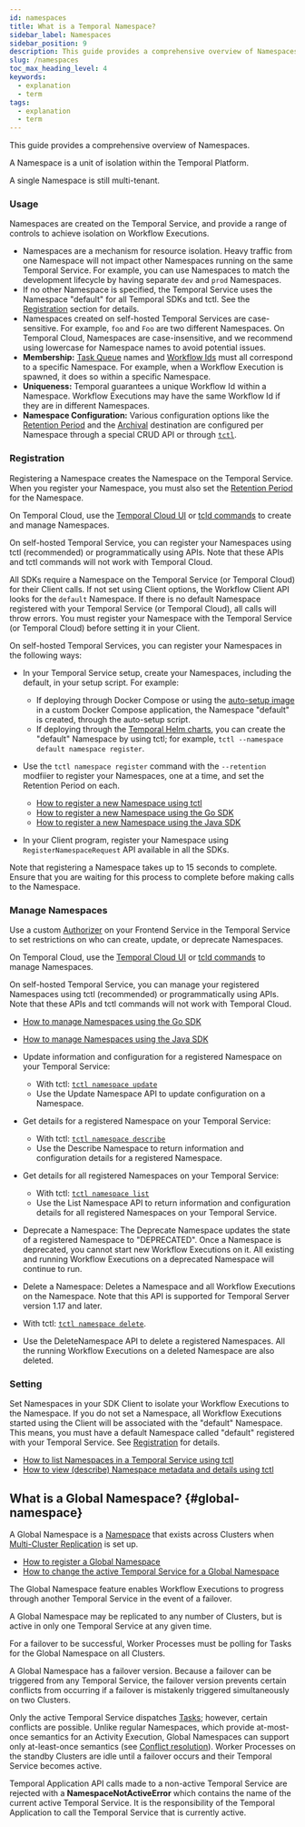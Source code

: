 ```yaml
---
id: namespaces
title: What is a Temporal Namespace?
sidebar_label: Namespaces
sidebar_position: 9
description: This guide provides a comprehensive overview of Namespaces.
slug: /namespaces
toc_max_heading_level: 4
keywords:
  - explanation
  - term
tags:
  - explanation
  - term
---
```


This guide provides a comprehensive overview of Namespaces.

A Namespace is a unit of isolation within the Temporal Platform.

A single Namespace is still multi-tenant.

### Usage

Namespaces are created on the Temporal Service, and provide a range of controls to achieve isolation on Workflow Executions.

- Namespaces are a mechanism for resource isolation. Heavy traffic from one Namespace will not impact other Namespaces running on the same Temporal Service.
  For example, you can use Namespaces to match the development lifecycle by having separate `dev` and `prod` Namespaces.
- If no other Namespace is specified, the Temporal Service uses the Namespace "default" for all Temporal SDKs and tctl.
  See the [Registration](#registration) section for details.
- Namespaces created on self-hosted Temporal Services are case-sensitive. For example, `foo` and `Foo` are two different Namespaces.
  On Temporal Cloud, Namespaces are case-insensitive, and we recommend using lowercase for Namespace names to avoid potential issues.
- **Membership:** [Task Queue](/workers#task-queue) names and [Workflow Ids](/workflows#workflow-id) must all correspond to a specific Namespace.
  For example, when a Workflow Execution is spawned, it does so within a specific Namespace.
- **Uniqueness:** Temporal guarantees a unique Workflow Id within a Namespace.
  Workflow Executions may have the same Workflow Id if they are in different Namespaces.
- **Namespace Configuration:** Various configuration options like the [Retention Period](/temporal-service#retention-period) and the [Archival](/temporal-service#archival) destination are configured per Namespace through a special CRUD API or through [`tctl`](/tctl-v1/namespace).

### Registration

Registering a Namespace creates the Namespace on the Temporal Service.
When you register your Namespace, you must also set the [Retention Period](/temporal-service#retention-period) for the Namespace.

On Temporal Cloud, use the [Temporal Cloud UI](/cloud/namespaces#create-a-namespace) or [tcld commands](https://docs.temporal.io/cloud/tcld/namespace/) to create and manage Namespaces.

On self-hosted Temporal Service, you can register your Namespaces using tctl (recommended) or programmatically using APIs. Note that these APIs and tctl commands will not work with Temporal Cloud.

All SDKs require a Namespace on the Temporal Service (or Temporal Cloud) for their Client calls. If not set using Client options, the Workflow Client API looks for the `default` Namespace. If there is no default Namespace registered with your Temporal Service (or Temporal Cloud), all calls will throw errors.
You must register your Namespace with the Temporal Service (or Temporal Cloud) before setting it in your Client.

On self-hosted Temporal Services, you can register your Namespaces in the following ways:

- In your Temporal Service setup, create your Namespaces, including the default, in your setup script.
  For example:

  - If deploying through Docker Compose or using the [auto-setup image](https://github.com/temporalio/docker-builds/blob/main/docker/auto-setup.sh) in a custom Docker Compose application, the Namespace "default" is created, through the auto-setup script.
  - If deploying through the [Temporal Helm charts](https://github.com/temporalio/helm-charts), you can create the "default" Namespace by using tctl; for example, `tctl --namespace default namespace register`.

- Use the `tctl namespace register` command with the `--retention` modfiier to register your Namespaces, one at a time, and set the Retention Period on each.

  - [How to register a new Namespace using tctl](/tctl-v1/namespace#register)
  - [How to register a new Namespace using the Go SDK](/dev-guide/go/features#register-namespace)
  - [How to register a new Namespace using the Java SDK](/dev-guide/java/features#register-namespace)

- In your Client program, register your Namespace using `RegisterNamespaceRequest` API available in all the SDKs.

Note that registering a Namespace takes up to 15 seconds to complete. Ensure that you are waiting for this process to complete before making calls to the Namespace.

### Manage Namespaces

Use a custom [Authorizer](/self-hosted-guide/security#authorizer-plugin) on your Frontend Service in the Temporal Service to set restrictions on who can create, update, or deprecate Namespaces.

On Temporal Cloud, use the [Temporal Cloud UI](/cloud/namespaces) or [tcld commands](/cloud/tcld/namespace/) to manage Namespaces.

On self-hosted Temporal Service, you can manage your registered Namespaces using tctl (recommended) or programmatically using APIs.
Note that these APIs and tctl commands will not work with Temporal Cloud.

- [How to manage Namespaces using the Go SDK](/dev-guide/go/features#manage-namespaces)
- [How to manage Namespaces using the Java SDK](/dev-guide/java/features#manage-namespaces)

- Update information and configuration for a registered Namespace on your Temporal Service:

  - With tctl: [`tctl namespace update`](/tctl-v1/namespace#update)
  - Use the Update Namespace API to update configuration on a Namespace.

- Get details for a registered Namespace on your Temporal Service:

  - With tctl: [`tctl namespace describe`](/tctl-v1/namespace#describe)
  - Use the Describe Namespace to return information and configuration details for a registered Namespace.

- Get details for all registered Namespaces on your Temporal Service:

  - With tctl: [`tctl namespace list`](/tctl-v1/namespace#list)
  - Use the List Namespace API to return information and configuration details for all registered Namespaces on your Temporal Service.

- Deprecate a Namespace: The Deprecate Namespace updates the state of a registered Namespace to "DEPRECATED". Once a Namespace is deprecated, you cannot start new Workflow Executions on it. All existing and running Workflow Executions on a deprecated Namespace will continue to run.

- Delete a Namespace: Deletes a Namespace and all Workflow Executions on the Namespace. Note that this API is supported for Temporal Server version 1.17 and later.
- With tctl: [`tctl namespace delete`](/cli/operator#delete).
- Use the DeleteNamespace API to delete a registered Namespaces. All the running Workflow Executions on a deleted Namespace are also deleted.

### Setting

Set Namespaces in your SDK Client to isolate your Workflow Executions to the Namespace.
If you do not set a Namespace, all Workflow Executions started using the Client will be associated with the "default" Namespace. This means, you must have a default Namespace called "default" registered with your Temporal Service. See [Registration](#registration) for details.

<!-- TODO add sample for this to link to -[How to set the Namespace for a Temporal Client](/) -->

- [How to list Namespaces in a Temporal Service using tctl](/tctl-v1/namespace#list)
- [How to view (describe) Namespace metadata and details using tctl](/tctl-v1/namespace#describe)

## What is a Global Namespace? {#global-namespace}

A Global Namespace is a [Namespace](/namespaces) that exists across Clusters when [Multi-Cluster Replication](/temporal-service#multi-cluster-replication) is set up.

- [How to register a Global Namespace](/tctl-v1/namespace#register)
- [How to change the active Temporal Service for a Global Namespace](/tctl-v1/namespace#update)

The Global Namespace feature enables Workflow Executions to progress through another Temporal Service in the event of a failover.

A Global Namespace may be replicated to any number of Clusters, but is active in only one Temporal Service at any given time.

For a failover to be successful, Worker Processes must be polling for Tasks for the Global Namespace on all Clusters.

A Global Namespace has a failover version.
Because a failover can be triggered from any Temporal Service, the failover version prevents certain conflicts from occurring if a failover is mistakenly triggered simultaneously on two Clusters.

Only the active Temporal Service dispatches [Tasks](/workers#task); however, certain conflicts are possible.
Unlike regular Namespaces, which provide at-most-once semantics for an Activity Execution, Global Namespaces can support only at-least-once semantics (see [Conflict resolution](/temporal-service#conflict-resolution)).
Worker Processes on the standby Clusters are idle until a failover occurs and their Temporal Service becomes active.

Temporal Application API calls made to a non-active Temporal Service are rejected with a **NamespaceNotActiveError** which contains the name of the current active Temporal Service.
It is the responsibility of the Temporal Application to call the Temporal Service that is currently active.
